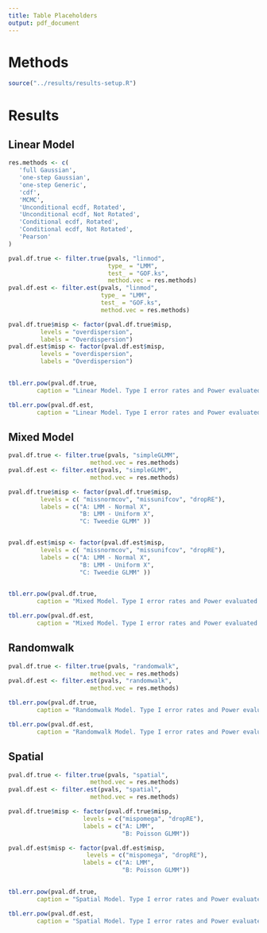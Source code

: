 ```yaml
---
title: Table Placeholders
output: pdf_document
---
```


# Methods

```r
source("../results/results-setup.R")
```


\input{"tables/linmod-specs.tex"}

\input{"tables/simpleGLMM-specs.tex"}

\input{"tables/randomwalk-specs.tex"}

\input{"tables/spatial-specs.tex"}

```{=tex}
\clearpage
\newpage
```
# Results

## Linear Model

```r
res.methods <- c(
   'full Gaussian',
   'one-step Gaussian',
   'one-step Generic',
   'cdf',
   'MCMC',
   'Unconditional ecdf, Rotated',
   'Unconditional ecdf, Not Rotated',
   'Conditional ecdf, Rotated',  
   'Conditional ecdf, Not Rotated',
   'Pearson'
)

pval.df.true <- filter.true(pvals, "linmod",
                            type_ = "LMM",
                            test_ = "GOF.ks",
                            method.vec = res.methods)
pval.df.est <- filter.est(pvals, "linmod",
                          type_ = "LMM",
                          test_ = "GOF.ks",
                          method.vec = res.methods)

pval.df.true$misp <- factor(pval.df.true$misp,
         levels = "overdispersion",
         labels = "Overdispersion")
pval.df.est$misp <- factor(pval.df.est$misp,
         levels = "overdispersion",
         labels = "Overdispersion")
  

tbl.err.pow(pval.df.true, 
        caption = "Linear Model. Type I error rates and Power evaluated for each analytical and simulation method for theoretical residuals using the KS normality test. Results are partitioned out by residual type (top to bottom).")
```

```r

tbl.err.pow(pval.df.est, 
        caption = "Linear Model. Type I error rates and Power evaluated for each analytical and simulation method for estimated residuals using the KS normality test. Results are partitioned out by residual type (top to bottom).")
```

```{=tex}
\clearpage
\newpage
```

## Mixed Model

```r

pval.df.true <- filter.true(pvals, "simpleGLMM",
                       method.vec = res.methods)
pval.df.est <- filter.est(pvals, "simpleGLMM",
                       method.vec = res.methods)

pval.df.true$misp <- factor(pval.df.true$misp,
         levels = c( "missnormcov", "missunifcov", "dropRE"),
         labels = c("A: LMM - Normal X",
                    "B: LMM - Uniform X",
                    "C: Tweedie GLMM" ))


pval.df.est$misp <- factor(pval.df.est$misp,
         levels = c( "missnormcov", "missunifcov", "dropRE"),
         labels = c("A: LMM - Normal X",
                    "B: LMM - Uniform X",
                    "C: Tweedie GLMM" ))
  

tbl.err.pow(pval.df.true, 
        caption = "Mixed Model. Type I error rates and Power evaluated for each analytical and simulation method for theoretical residuals using the KS normality test. Results are partitioned out by model mis-specification (from left to right) and residual type (top to bottom).")
```

```r

tbl.err.pow(pval.df.est, 
        caption = "Mixed Model. Type I error rates and Power evaluated for each analytical and simulation method for estimated residuals using the KS normality test. Results are partitioned out by model mis-specification (from left to right) and residual type (top to bottom).")
```


```{=tex}
\clearpage
\newpage
```

## Randomwalk

```r

pval.df.true <- filter.true(pvals, "randomwalk",
                       method.vec = res.methods)
pval.df.est <- filter.est(pvals, "randomwalk",
                       method.vec = res.methods)

tbl.err.pow(pval.df.true, 
        caption = "Randomwalk Model. Type I error rates and Power evaluated for each analytical and simulation method for theoretical residuals using the KS normality test. Results are partitioned out by model mis-specification (from left to right) and residual type (top to bottom).")
```

```r

tbl.err.pow(pval.df.est, 
        caption = "Randomwalk Model. Type I error rates and Power evaluated for each analytical and simulation method for estimated residuals using the KS normality test. Results are partitioned out by model mis-specification (from left to right) and residual type (top to bottom).")
```



```{=tex}
\clearpage
\newpage
```

## Spatial

```r

pval.df.true <- filter.true(pvals, "spatial",
                       method.vec = res.methods)
pval.df.est <- filter.est(pvals, "spatial",
                       method.vec = res.methods)

pval.df.true$misp <- factor(pval.df.true$misp,
                     levels = c("mispomega", "dropRE"),
                     labels = c("A: LMM",
                                "B: Poisson GLMM"))

pval.df.est$misp <- factor(pval.df.est$misp,
                      levels = c("mispomega", "dropRE"),
                     labels = c("A: LMM",
                                "B: Poisson GLMM"))
  

tbl.err.pow(pval.df.true, 
        caption = "Spatial Model. Type I error rates and Power evaluated for each analytical and simulation method for theoretical residuals using the KS normality test. Results are partitioned out by model mis-specification (from left to right) and residual type (top to bottom).")
```

```r

tbl.err.pow(pval.df.est, 
        caption = "Spatial Model. Type I error rates and Power evaluated for each analytical and simulation method for estimated residuals using the KS normality test. Results are partitioned out by model mis-specification (from left to right) and residual type (top to bottom).")
```


\input{"tables/tbl-1.tex"}

